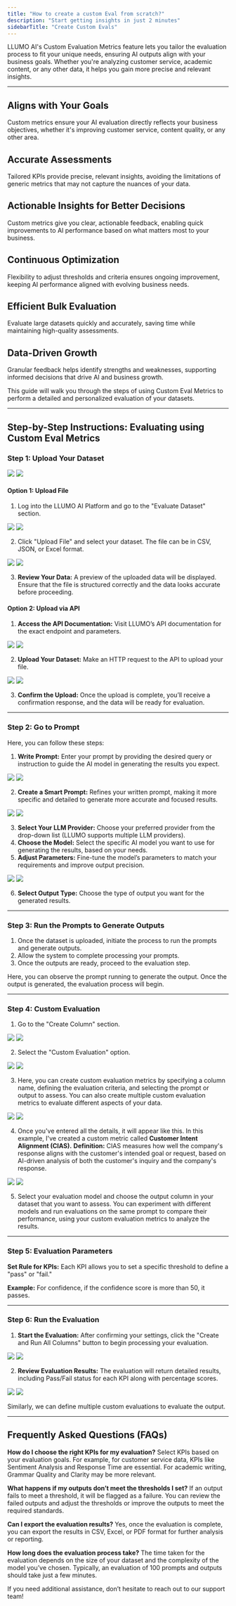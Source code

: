 ```yaml
---
title: "How to create a custom Eval from scratch?"
description: "Start getting insights in just 2 minutes"
sidebarTitle: "Create Custom Evals"
---
```


LLUMO AI's Custom Evaluation Metrics feature lets you tailor the evaluation process to fit your unique needs, ensuring AI outputs align with your business goals. Whether you're analyzing customer service, academic content, or any other data, it helps you gain more precise and relevant insights.

---



## Aligns with Your Goals
Custom metrics ensure your AI evaluation directly reflects your business objectives, whether it's improving customer service, content quality, or any other area.

## Accurate Assessments
Tailored KPIs provide precise, relevant insights, avoiding the limitations of generic metrics that may not capture the nuances of your data.

## Actionable Insights for Better Decisions
Custom metrics give you clear, actionable feedback, enabling quick improvements to AI performance based on what matters most to your business.

## Continuous Optimization
Flexibility to adjust thresholds and criteria ensures ongoing improvement, keeping AI performance aligned with evolving business needs.

## Efficient Bulk Evaluation
Evaluate large datasets quickly and accurately, saving time while maintaining high-quality assessments.

## Data-Driven Growth
Granular feedback helps identify strengths and weaknesses, supporting informed decisions that drive AI and business growth.

This guide will walk you through the steps of using Custom Eval Metrics to perform a detailed and personalized evaluation of your datasets.

---

## Step-by-Step Instructions: Evaluating using Custom Eval Metrics

### Step 1: Upload Your Dataset

<img
  className="block dark:hidden"
  src="https://storage.googleapis.com/llumo-blog-images-1/03-01-25/Custom-Eval-Metrics-1.webp"
/>
<img
  className="hidden dark:block"
  src="https://storage.googleapis.com/llumo-blog-images-1/03-01-25/Custom-Eval-Metrics-1.webp"
/>


#### Option 1: Upload File
1. Log into the LLUMO AI Platform and go to the "Evaluate Dataset" section.

<img
  className="block dark:hidden"
  src="https://storage.googleapis.com/llumo-blog-images-1/03-01-25/Custom-Eval-Metrics-2.webp"
/>
<img
  className="hidden dark:block"
  src="https://storage.googleapis.com/llumo-blog-images-1/03-01-25/Custom-Eval-Metrics-2.webp"
/>

2. Click "Upload File" and select your dataset. The file can be in CSV, JSON, or Excel format.

<img
  className="block dark:hidden"
  src="https://storage.googleapis.com/llumo-blog-images-1/03-01-25/Custom-Eval-Metrics-3.webp"
/>
<img
  className="hidden dark:block"
  src="https://storage.googleapis.com/llumo-blog-images-1/03-01-25/Custom-Eval-Metrics-3.webp"
/>

3. **Review Your Data:** A preview of the uploaded data will be displayed. Ensure that the file is structured correctly and the data looks accurate before proceeding.

#### Option 2: Upload via API
1. **Access the API Documentation:** Visit LLUMO’s API documentation for the exact endpoint and parameters.

<img
  className="block dark:hidden"
  src="https://storage.googleapis.com/llumo-blog-images-1/03-01-25/Custom-Eval-Metrics-4.webp"
/>
<img
  className="hidden dark:block"
  src="https://storage.googleapis.com/llumo-blog-images-1/03-01-25/Custom-Eval-Metrics-4.webp"
/>

2. **Upload Your Dataset:** Make an HTTP request to the API to upload your file.

<img
  className="block dark:hidden"
  src="https://storage.googleapis.com/llumo-blog-images-1/03-01-25/Custom-Eval-Metrics-5.webp"
/>
<img
  className="hidden dark:block"
  src="https://storage.googleapis.com/llumo-blog-images-1/03-01-25/Custom-Eval-Metrics-5.webp"
/>

3. **Confirm the Upload:** Once the upload is complete, you’ll receive a confirmation response, and the data will be ready for evaluation.

---

### Step 2: Go to Prompt

Here, you can follow these steps:

1. **Write Prompt:** Enter your prompt by providing the desired query or instruction to guide the AI model in generating the results you expect.

<img
  className="block dark:hidden"
  src="https://storage.googleapis.com/llumo-blog-images-1/03-01-25/Custom-Eval-Metrics-6.webp"
/>
<img
  className="hidden dark:block"
  src="https://storage.googleapis.com/llumo-blog-images-1/03-01-25/Custom-Eval-Metrics-6.webp"
/>

2. **Create a Smart Prompt:** Refines your written prompt, making it more specific and detailed to generate more accurate and focused results.

<img
  className="block dark:hidden"
  src="https://storage.googleapis.com/llumo-blog-images-1/03-01-25/Custom-Eval-Metrics-7.webp"
/>
<img
  className="hidden dark:block"
  src="https://storage.googleapis.com/llumo-blog-images-1/03-01-25/Custom-Eval-Metrics-7.webp"
/>

3. **Select Your LLM Provider:** Choose your preferred provider from the drop-down list (LLUMO supports multiple LLM providers).
4. **Choose the Model:** Select the specific AI model you want to use for generating the results, based on your needs.
5. **Adjust Parameters:** Fine-tune the model’s parameters to match your requirements and improve output precision.

<img
  className="block dark:hidden"
  src="https://storage.googleapis.com/llumo-blog-images-1/03-01-25/Custom-Eval-Metrics-8.webp"
/>
<img
  className="hidden dark:block"
  src="https://storage.googleapis.com/llumo-blog-images-1/03-01-25/Custom-Eval-Metrics-8.webp"
/>

6. **Select Output Type:** Choose the type of output you want for the generated results.

---

### Step 3: Run the Prompts to Generate Outputs

1. Once the dataset is uploaded, initiate the process to run the prompts and generate outputs.
2. Allow the system to complete processing your prompts.
3. Once the outputs are ready, proceed to the evaluation step.

Here, you can observe the prompt running to generate the output. Once the output is generated, the evaluation process will begin.

---

### Step 4: Custom Evaluation

1. Go to the "Create Column" section.

<img
  className="block dark:hidden"
  src="https://storage.googleapis.com/llumo-blog-images-1/03-01-25/Custom-Eval-Metrics-9.webp"
/>
<img
  className="hidden dark:block"
  src="https://storage.googleapis.com/llumo-blog-images-1/03-01-25/Custom-Eval-Metrics-9.webp"
/>

2. Select the "Custom Evaluation" option.

<img
  className="block dark:hidden"
  src="https://storage.googleapis.com/llumo-blog-images-1/03-01-25/Custom-Eval-Metrics-10.webp"
/>
<img
  className="hidden dark:block"
  src="https://storage.googleapis.com/llumo-blog-images-1/03-01-25/Custom-Eval-Metrics-10.webp"
/>

3. Here, you can create custom evaluation metrics by specifying a column name, defining the evaluation criteria, and selecting the prompt or output to assess. You can also create multiple custom evaluation metrics to evaluate different aspects of your data.

<img
  className="block dark:hidden"
  src="https://storage.googleapis.com/llumo-blog-images-1/03-01-25/Custom-Eval-Metrics-11.webp"
/>
<img
  className="hidden dark:block"
  src="https://storage.googleapis.com/llumo-blog-images-1/03-01-25/Custom-Eval-Metrics-11.webp"
/>


4. Once you've entered all the details, it will appear like this. In this example, I've created a custom metric called **Customer Intent Alignment (CIAS).**
**Definition:** CIAS measures how well the company's response aligns with the customer's intended goal or request, based on AI-driven analysis of both the customer's inquiry and the company's response.

<img
  className="block dark:hidden"
  src="https://storage.googleapis.com/llumo-blog-images-1/03-01-25/Custom-Eval-Metrics-12.webp"
/>
<img
  className="hidden dark:block"
  src="https://storage.googleapis.com/llumo-blog-images-1/03-01-25/Custom-Eval-Metrics-12.webp"
/>

5. Select your evaluation model and choose the output column in your dataset that you want to assess. You can experiment with different models and run evaluations on the same prompt to compare their performance, using your custom evaluation metrics to analyze the results.

---

### Step 5: Evaluation Parameters

**Set Rule for KPIs:**
Each KPI allows you to set a specific threshold to define a "pass" or "fail."

**Example:** For confidence, if the confidence score is more than 50, it passes.

---

### Step 6: Run the Evaluation

1. **Start the Evaluation:** After confirming your settings, click the "Create and Run All Columns" button to begin processing your evaluation.

<img
  className="block dark:hidden"
  src="https://storage.googleapis.com/llumo-blog-images-1/03-01-25/Custom-Eval-Metrics-13.webp"
/>
<img
  className="hidden dark:block"
  src="https://storage.googleapis.com/llumo-blog-images-1/03-01-25/Custom-Eval-Metrics-13.webp"
/>

2. **Review Evaluation Results:** The evaluation will return detailed results, including Pass/Fail status for each KPI along with percentage scores.

<img
  className="block dark:hidden"
  src="https://storage.googleapis.com/llumo-blog-images-1/03-01-25/Custom-Eval-Metrics-14.webp"
/>
<img
  className="hidden dark:block"
  src="https://storage.googleapis.com/llumo-blog-images-1/03-01-25/Custom-Eval-Metrics-14.webp"
/>

Similarly, we can define multiple custom evaluations to evaluate the output.

---

## Frequently Asked Questions (FAQs)

**How do I choose the right KPIs for my evaluation?**
Select KPIs based on your evaluation goals. For example, for customer service data, KPIs like Sentiment Analysis and Response Time are essential. For academic writing, Grammar Quality and Clarity may be more relevant.

**What happens if my outputs don’t meet the thresholds I set?**
If an output fails to meet a threshold, it will be flagged as a failure. You can review the failed outputs and adjust the thresholds or improve the outputs to meet the required standards.

**Can I export the evaluation results?**
Yes, once the evaluation is complete, you can export the results in CSV, Excel, or PDF format for further analysis or reporting.

**How long does the evaluation process take?**
The time taken for the evaluation depends on the size of your dataset and the complexity of the model you’ve chosen. Typically, an evaluation of 100 prompts and outputs should take just a few minutes.

If you need additional assistance, don’t hesitate to reach out to our support team!
